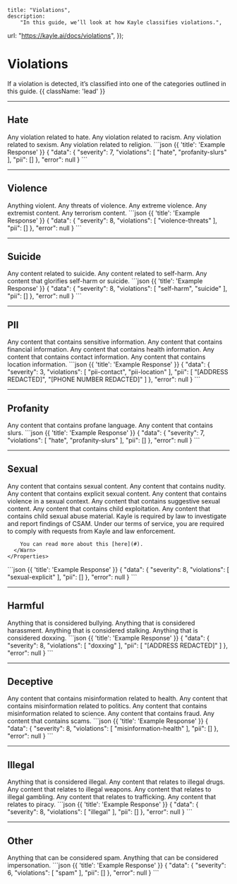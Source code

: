 
	title: "Violations",
	description:
		"In this guide, we’ll look at how Kayle classifies violations.",
  url: "https://kayle.ai/docs/violations",
});

# Violations

If a violation is detected, it’s classified into one of the categories outlined in this guide. {{ className: 'lead' }}

<hr />

## Hate

<Row>
  <Col>
    <Properties>
      <Property name="hate">
        Any violation related to hate.
      </Property>
      <Property name="hate-racism">
        Any violation related to racism.
      </Property>
      <Property name="hate-sexism">
        Any violation related to sexism.
      </Property>
      <Property name="hate-religion">
        Any violation related to religion.
      </Property>
    </Properties>
  </Col>
  <Col sticky>
    ```json {{ 'title': 'Example Response' }}
    {
      "data": {
        "severity": 7,
        "violations": [
          "hate",
          "profanity-slurs"
        ],
        "pii": []
      },
      "error": null
    }
    ```
  </Col>
</Row>

<hr />

## Violence

<Row>
  <Col>
    <Properties>
      <Property name="violence">
        Anything violent.
      </Property>
      <Property name="violence-threats">
        Any threats of violence.
      </Property>
      <Property name="violence-extreme">
        Any extreme violence.
      </Property>
      <Property name="extremism">
        Any extremist content.
      </Property>
      <Property name="terrorism">
        Any terrorism content.
      </Property>
    </Properties>
  </Col>
  <Col sticky>
    ```json {{ 'title': 'Example Response' }}
    {
      "data": {
        "severity": 8,
        "violations": [
          "violence-threats"
        ],
        "pii": []
      },
      "error": null
    }
    ```
  </Col>
</Row>

<hr />

## Suicide

<Row>
  <Col>
    <Properties>
      <Property name="suicide">
        Any content related to suicide.
      </Property>
      <Property name="self-harm">
        Any content related to self-harm.
      </Property>
      <Property name="self-harm-glorification">
        Any content that glorifies self-harm or suicide.
      </Property>
    </Properties>
  </Col>
  <Col sticky>
    ```json {{ 'title': 'Example Response' }}
    {
      "data": {
        "severity": 8,
        "violations": [
          "self-harm",
          "suicide"
        ],
        "pii": []
      },
      "error": null
    }
    ```
  </Col>
</Row>

<hr />

## PII

<Row>
  <Col>
    <Properties>
      <Property name="pii-sensitive">
        Any content that contains sensitive information.
      </Property>
      <Property name="pii-financial">
        Any content that contains financial information.
      </Property>
      <Property name="pii-health">
        Any content that contains health information.
      </Property>
      <Property name="pii-contact">
        Any content that contains contact information.
      </Property>
      <Property name="pii-location">
        Any content that contains location information.
      </Property>
    </Properties>
  </Col>
  <Col sticky>
    ```json {{ 'title': 'Example Response' }}
    {
      "data": {
        "severity": 3,
        "violations": [
          "pii-contact",
          "pii-location"
        ],
        "pii": [
          "[ADDRESS REDACTED]",
          "[PHONE NUMBER REDACTED]"
        ]
      },
      "error": null
    }
    ```
  </Col>
</Row>

<hr />

## Profanity

<Row>
  <Col>
    <Properties>
      <Property name="profanity">
        Any content that contains profane language.
      </Property>
      <Property name="profanity-slurs">
        Any content that contains slurs.
      </Property>
    </Properties>
  </Col>
  <Col sticky>
    ```json {{ 'title': 'Example Response' }}
    {
      "data": {
        "severity": 7,
        "violations": [
          "hate",
          "profanity-slurs"
        ],
        "pii": []
      },
      "error": null
    }
    ```
  </Col>
</Row>

<hr />

## Sexual

<Row>
  <Col>
    <Properties>
      <Property name="sexual">
        Any content that contains sexual content.
      </Property>
      <Property name="sexual-nudity">
        Any content that contains nudity.
      </Property>
      <Property name="sexual-explicit">
        Any content that contains explicit sexual content.
      </Property>
      <Property name="sexual-violence">
        Any content that contains violence in a sexual context.
      </Property>
      <Property name="sexual-suggestive">
        Any content that contains suggestive sexual content.
      </Property>
      <Property name="child-exploitation">
        Any content that contains child exploitation.
      </Property>
      <Property name="csam">
        Any content that contains child sexual abuse material.
      </Property>
      <Warn>
        Kayle is required by law to investigate and report findings of CSAM. 
        Under our terms of service, you are required to comply with requests from Kayle and
        law enforcement.

        You can read more about this [here](#).
      </Warn>
    </Properties>
  </Col>
  <Col sticky>
    ```json {{ 'title': 'Example Response' }}
    {
      "data": {
        "severity": 8,
        "violations": [
          "sexual-explicit"
        ],
        "pii": []
      },
      "error": null
    }
    ```
  </Col>
</Row>

<hr />

## Harmful

<Row>
  <Col>
    <Properties>
      <Property name="bullying">
        Anything that is considered bullying.
      </Property>
      <Property name="harassment">
        Anything that is considered harassment.
      </Property>
      <Property name="stalking">
        Anything that is considered stalking.
      </Property>
      <Property name="doxxing">
        Anything that is considered doxxing.
      </Property>
    </Properties>
  </Col>
  <Col sticky>
    ```json {{ 'title': 'Example Response' }}
    {
      "data": {
        "severity": 8,
        "violations": [
          "doxxing"
        ],
        "pii": [
          "[ADDRESS REDACTED]"
        ]
      },
      "error": null
    }
    ```
  </Col>
</Row>

<hr />

## Deceptive

<Row>
  <Col>
    <Properties>
      <Property name="misinformation-health">
        Any content that contains misinformation related to health.
      </Property>
      <Property name="misinformation-political">
        Any content that contains misinformation related to politics.
      </Property>
      <Property name="misinformation-science">
        Any content that contains misinformation related to science.
      </Property>
      <Property name="fraud">
        Any content that contains fraud.
      </Property>
      <Property name="scams">
        Any content that contains scams.
      </Property>
    </Properties>
  </Col>
  <Col sticky>
    ```json {{ 'title': 'Example Response' }}
    {
      "data": {
        "severity": 8,
        "violations": [
          "misinformation-health"
        ],
        "pii": []
      },
      "error": null
    }
    ```
  </Col>
</Row>

<hr />

## Illegal

<Row>
  <Col>
    <Properties>
      <Property name="illegal">
        Anything that is considered illegal.
      </Property>
      <Property name="illegal-drugs">
        Any content that relates to illegal drugs.
      </Property>
      <Property name="illegal-weapons">
        Any content that relates to illegal weapons.
      </Property>
      <Property name="illegal-gambling">
        Any content that relates to illegal gambling.
      </Property>
      <Property name="trafficking">
        Any content that relates to trafficking.
      </Property>
      <Property name="piracy">
        Any content that relates to piracy.
      </Property>
    </Properties>
  </Col>
  <Col sticky>
    ```json {{ 'title': 'Example Response' }}
    {
      "data": {
        "severity": 8,
        "violations": [
          "illegal"
        ],
        "pii": []
      },
      "error": null
    }
    ```
  </Col>
</Row>

<hr />

## Other

<Row>
  <Col>
    <Properties>
      <Property name="spam">
        Anything that can be considered spam.
      </Property>
      <Property name="impersonation">
        Anything that can be considered impersonation.
      </Property>
    </Properties>
  </Col>
  <Col sticky>
    ```json {{ 'title': 'Example Response' }}
    {
      "data": {
        "severity": 6,
        "violations": [
          "spam"
        ],
        "pii": []
      },
      "error": null
    }
    ```
  </Col>
</Row>
